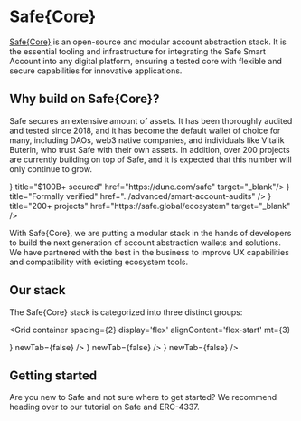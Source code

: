 
# Safe\{Core\}

[Safe\{Core\}](https://safe.global/core) is an open-source and modular account abstraction stack. It is the essential tooling and infrastructure for integrating the Safe Smart Account into any digital platform, ensuring a tested core with flexible and secure capabilities for innovative applications.


## Why build on Safe\{Core\}?

Safe secures an extensive amount of assets. It has been thoroughly audited and tested since 2018, and it has become the default wallet of choice for many, including DAOs, web3 native companies, and individuals like Vitalik Buterin, who trust Safe with their own assets. In addition, over 200 projects are currently building on top of Safe, and it is expected that this number will only continue to grow.

<Cards>
  <Card icon={<Money />} title="$100B+ secured" href="https://dune.com/safe" target="_blank"/>
  <Card icon={<Verify />} title="Formally verified" href="../advanced/smart-account-audits" />
  <Card icon={<Community />} title="200+ projects" href="https://safe.global/ecosystem" target="_blank" />
</Cards>

With Safe\{Core\}, we are putting a modular stack in the hands of developers to build the next generation of account abstraction wallets and solutions. We have partnered with the best in the business to improve UX capabilities and compatibility with existing ecosystem tools. 

## Our stack

The Safe\{Core\} stack is categorized into three distinct groups:

<Grid
  container
  spacing={2}
  display='flex'
  alignContent='flex-start'
  mt={3}
>
  <Grid item xs={12} md={12}>
    <CustomCard
      title={'Safe{Core} SDK'}
      description={'The SDK offers developers the ability to abstract the complexity that comes with operating a smart contract account. It also provides developer kits to help integrate Safe with external service providers.'}
      url={'../sdk/overview'}
      icon={<SafeCoreSDK />}
      newTab={false}
    />
  </Grid>
  <Grid item xs={12} md={6}>
    <CustomCard
      title={'Safe{Core} API'}
      description={'The Safe infrastructure needed to power interfaces with all Safe account related information. This includes the Safe Transaction Service, Safe Events Service, etc.'}
      url={'../advanced/api-service-architecture'}
      icon={<SafeCoreAPI />}
      newTab={false}
    />
  </Grid>
  <Grid item xs={12} md={6}>
    <CustomCard
      title={'Safe Smart Account'}
      description={'The modular and extensible smart contract account, designed to serve as the standard core utilized in all smart contract-based wallets and applications.'}
      url={'../advanced/smart-account-overview'}
      icon={<SafeSmartAccount />}
      newTab={false}
      />
  </Grid>
</Grid>

## Getting started

Are you new to Safe and not sure where to get started? We recommend heading over to our tutorial on Safe and ERC-4337.
